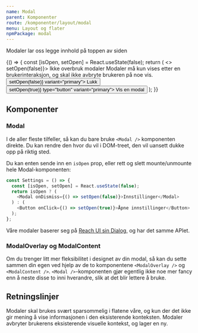 ```yaml
---
name: Modal
parent: Komponenter
route: /komponenter/layout/modal
menu: Layout og flater
npmPackage: modal
---
```



<PageHeader>Modaler lar oss legge innhold på toppen av siden</PageHeader>

<Playground>
  {() => {
    const [isOpen, setOpen] = React.useState(false);
    return (
      <>
        <Modal isOpen={isOpen} onDismiss={() => setOpen(false)}>
          <Heading2>Ikke overbruk modaler</Heading2>
          <Paragraph>
            Modaler må kun vises etter en brukerinteraksjon, og skal ikke
            avbryte brukeren på noe vis.
          </Paragraph>
          <Button onClick={() => setOpen(false)} variant="primary">
            Lukk
          </Button>
        </Modal>
        <Button onClick={() => setOpen(true)} type="button" variant="primary">
          Vis en modal
        </Button>
      </>
    );
  }}
</Playground>

## Komponenter

### Modal

<ImportStatement imports="Modal" />
<Props of={Modal} title="Props, Modal" />

I de aller fleste tilfeller, så kan du bare bruke `<Modal />` komponenten direkte. Du kan rendre den hvor du vil i DOM-treet, den vil uansett dukke opp på riktig sted.

Du kan enten sende inn en `isOpen` prop, eller rett og slett mounte/unmounte hele Modal-komponenten:

```js
const Settings = () => {
  const [isOpen, setOpen] = React.useState(false);
  return isOpen ? (
    <Modal onDismiss={() => setOpen(false)}>Innstillinger</Modal>
  ) : (
    <Button onClick={() => setOpen(true)}>Åpne innstillinger</Button>
  );
};
```

Våre modaler baserer seg på [Reach UI sin Dialog](https://reacttraining.com/reach-ui/dialog), og har det samme APIet.

### ModalOverlay og ModalContent

<ImportStatement imports="ModalOverlay, ModalContent" />
<Props of={ModalOverlay} title="Props, ModalOverlay" />
<Props of={ModalContent} title="Props, ModalContent" />

Om du trenger litt mer fleksibilitet i designet av din modal, så kan du sette sammen din egen ved hjelp av de to komponentene `<ModalOverlay />` og `<ModalContent />`. `<Modal />`-komponenten gjør egentlig ikke noe mer fancy enn å neste disse to inni hverandre, slik at det blir lettere å bruke.

## Retningslinjer

Modaler skal brukes svært sparsommelig i flatene våre, og kun der det ikke gir mening å vise informasjonen i den eksisterende konteksten. Modaler avbryter brukerens eksisterende visuelle kontekst, og lager en ny.
